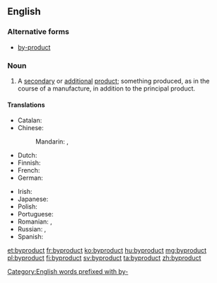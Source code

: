 {{also|by-product}}
==English==
{{wikipedia|by-product}}

===Alternative forms===
* [[by-product]]

===Noun===
{{en-noun}}

# A [[secondary]] or [[additional]] [[product]]; something produced, as in the course of a manufacture, in addition to the principal product.

====Translations====
{{trans-top|secondary or additional product}}
* Catalan: {{t-|ca|subproducte|m}}
* Chinese:
*: Mandarin: {{t|cmn|副產品|sc=Hani}}, {{t|cmn|副产品|tr=fùchǎnpǐn|sc=Hani}}
* Dutch: {{t-|nl|bijproduct|n}}
* Finnish: {{t-|fi|sivutuote}}
* French: {{t+|fr|sous-produit|m}}
* German: {{t+|de|Nebenprodukt|n}}
{{trans-mid}}
* Irish: {{t|ga|fothoradh|m}}
* Japanese: {{t+|ja|副産物|tr=ふくさんぶつ, fukusanbutsu|sc=Jpan}}
* Polish: {{t-|pl|produkt uboczny|m}}
* Portuguese: {{t+|pt|derivado|m}}
* Romanian: {{t-|ro|subprodus|n}}, {{t-|ro|semifabricat|n}}
* Russian: {{t-|ru|побочный продукт|m|tr=pobóčnyj prodúkt|sc=Cyrl}}, {{t+|ru|субпродукт|m|tr=subprodúkt|sc=Cyrl}}
* Spanish: {{t-|es|subproducto|m}}
{{trans-bottom}}

[[Category:English words prefixed with by-]]

[[et:byproduct]]
[[fr:byproduct]]
[[ko:byproduct]]
[[hu:byproduct]]
[[mg:byproduct]]
[[pl:byproduct]]
[[fi:byproduct]]
[[sv:byproduct]]
[[ta:byproduct]]
[[zh:byproduct]]